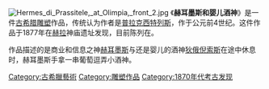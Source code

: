 {{expand|time=2015-01-06T05:12:55+00:00}}
{{unreferenced|time=2015-01-06T05:12:55+00:00}}
[[File:Hermes_di_Prassitele,_at_Olimpia,_front_2.jpg|thumb]]
《'''赫耳墨斯和婴儿酒神'''》是一件[[古希腊雕塑|古希腊雕塑]]作品，传统认为作者是[[普拉克西特列斯|普拉克西特列斯]]，作于公元前4世纪。这件作品于1877年在[[赫拉|赫拉]]神庙遗址发现，目前陈列在{{link-en|奥林匹亚考古博物馆|Archaeological Museum of Olympia}}。

作品描述的是商业和信息之神[[赫耳墨斯|赫耳墨斯]]与还是婴儿的酒神[[狄俄倪索斯|狄俄倪索斯]]在途中休息时，赫耳墨斯手拿一串葡萄逗弄小酒神。

[[Category:古希臘藝術|Category:古希臘藝術]]
[[Category:雕塑作品|Category:雕塑作品]]
[[Category:1870年代考古发现|Category:1870年代考古发现]]
{{stub}}
